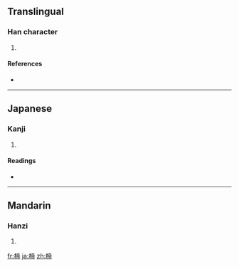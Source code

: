 ==Translingual==

===Han character===
{{Han char|rn=75|rad=木|as=09|sn=13|four=4092<sub>7</sub>|canj=木卜月月 (DYBB)}}

# {{defn|Han|sort=木09}}

====References====
* {{Han ref|kx=0541.160|dkj=15179|dj=0929.060|hdz=21254.190|uh=6974|ud=26996|bh=DDE8|bd=56808}}

----

==Japanese==

===Kanji===
{{ja-kanji|grade=|rs=木09}}

# {{defn|Japanese|sort=木09}}

====Readings====
* {{ja-readings|on=[[てい]] (tei), [[ち]] (chi), [[し]] (shi)|kun=[[かんざし]] (kanzashi), [[ね]] (ne)}}

----

==Mandarin==

===Hanzi===
{{cmn-hanzi|pin=[[dì]] ([[di4]])|wg=ti<sup>4</sup>}}

# {{defn|Mandarin|sort=木09}}

[[fr:楴]]
[[ja:楴]]
[[zh:楴]]